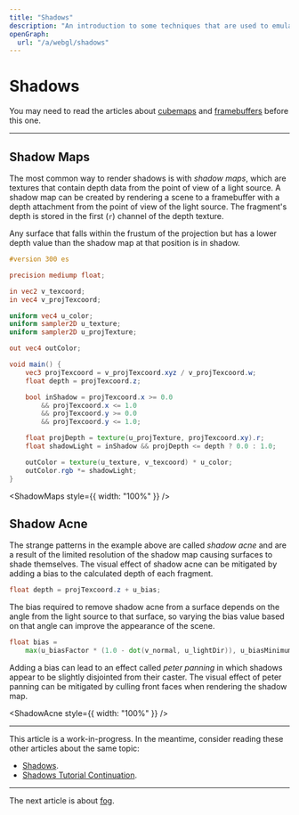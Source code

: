```yaml
---
title: "Shadows"
description: "An introduction to some techniques that are used to emulate shadows in WebGL."
openGraph:
  url: "/a/webgl/shadows"
---
```



# Shadows

You may need to read the articles about [cubemaps](/a/webgl/cubemaps) and [framebuffers](/a/webgl/framebuffers) before this one.

---

## Shadow Maps

The most common way to render shadows is with _shadow maps_, which are textures that contain depth data from the point of view of a light source. A shadow map can be created by rendering a scene to a framebuffer with a depth attachment from the point of view of the light source. The fragment's depth is stored in the first (`r`) channel of the depth texture.

Any surface that falls within the frustum of the projection but has a lower depth value than the shadow map at that position is in shadow.

```glsl
#version 300 es

precision mediump float;

in vec2 v_texcoord;
in vec4 v_projTexcoord;

uniform vec4 u_color;
uniform sampler2D u_texture;
uniform sampler2D u_projTexture;

out vec4 outColor;

void main() {
	vec3 projTexcoord = v_projTexcoord.xyz / v_projTexcoord.w;
	float depth = projTexcoord.z;

	bool inShadow = projTexcoord.x >= 0.0
		&& projTexcoord.x <= 1.0
		&& projTexcoord.y >= 0.0
		&& projTexcoord.y <= 1.0;

	float projDepth = texture(u_projTexture, projTexcoord.xy).r;
	float shadowLight = inShadow && projDepth <= depth ? 0.0 : 1.0;

	outColor = texture(u_texture, v_texcoord) * u_color;
	outColor.rgb *= shadowLight;
}
```

<ShadowMaps style={{ width: "100%" }} />

## Shadow Acne

The strange patterns in the example above are called _shadow acne_ and are a result of the limited resolution of the shadow map causing surfaces to shade themselves. The visual effect of shadow acne can be mitigated by adding a bias to the calculated depth of each fragment.

```glsl
float depth = projTexcoord.z + u_bias;
```

The bias required to remove shadow acne from a surface depends on the angle from the light source to that surface, so varying the bias value based on that angle can improve the appearance of the scene.

```glsl
float bias =
	max(u_biasFactor * (1.0 - dot(v_normal, u_lightDir)), u_biasMinimum);
```

Adding a bias can lead to an effect called _peter panning_ in which shadows appear to be slightly disjointed from their caster. The visual effect of peter panning can be mitigated by culling front faces when rendering the shadow map.

<ShadowAcne style={{ width: "100%" }} />

---

This article is a work-in-progress. In the meantime, consider reading these other articles about the same topic:

- [Shadows](https://xem.github.io/articles/webgl-guide-part-2.html#3b).
- [Shadows Tutorial Continuation](https://github.com/gfxfundamentals/webgl2-fundamentals/issues/99).

---

The next article is about [fog](/a/webgl/fog).
